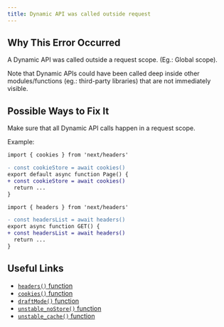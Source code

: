 ```yaml
---
title: Dynamic API was called outside request
---
```


## Why This Error Occurred

A Dynamic API was called outside a request scope. (Eg.: Global scope).

Note that Dynamic APIs could have been called deep inside other modules/functions (eg.: third-party libraries) that are not immediately visible.

## Possible Ways to Fix It

Make sure that all Dynamic API calls happen in a request scope.

Example:

```diff filename="app/page.js"
import { cookies } from 'next/headers'

- const cookieStore = await cookies()
export default async function Page() {
+ const cookieStore = await cookies()
  return ...
}
```

```diff filename="app/foo/route.js"
import { headers } from 'next/headers'

- const headersList = await headers()
export async function GET() {
+ const headersList = await headers()
  return ...
}
```

## Useful Links

- [`headers()` function](/docs/app/api-reference/functions/headers)
- [`cookies()` function](/docs/app/api-reference/functions/cookies)
- [`draftMode()` function](/docs/app/api-reference/functions/draft-mode)
- [`unstable_noStore()` function](/docs/app/api-reference/functions/unstable_noStore)
- [`unstable_cache()` function](/docs/app/api-reference/functions/unstable_cache)
